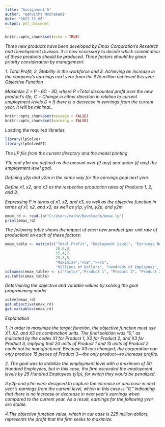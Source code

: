 ```yaml
---
title: "Assignment-5"
author: "Ashvitha Mothakani"
date: "2022-11-06"
output: pdf_document
---
```


```r
knitr::opts_chunk$set(echo = TRUE)
```

*Three new products have been developed by Emax Corporation's Research and Development Division. It is now necessary to decide which combination of these products should be produced. Three factors should be given priority consideration by management:*

*1. Total Profit,* 
*2. Stability in the workforce and*
*3. Achieving an increase in the company’s earnings next year from the $75 million achieved this year.*
*Objective Function*

*Maximize Z = P - 6C - 3D, where*
*P =Total discounted profit over the new product's life,*
*C = Change in either direction in relation to current employment levels*
*D = If there is a decrease in earnings from the current year, it will be minimal..*


```r
knitr::opts_chunk$set(message = FALSE)
knitr::opts_chunk$set(warning = FALSE)
```

Loading the required libraries
```r
library(lpSolve)
library(lpSolveAPI)
```

*The LP file from the current directory and the model printing*

*Y1p and y1m are defined as the amount over (if any) and under (if any) the employment level goal.*

*Defining y2p and y2m in the same way for the earnings goal next year.*


*Define x1, x2, and x3 as the respective production rates of Products 1, 2, and 3.*

*Expressing P in terms of x1, x2, and x3, as well as the objective function in terms of x1, x2, and x3, as well as y1p, y1m, y2p, and y2m*

```r
emax_rd <- read.lp("C:/Users/mashv/Downloads/emax.lp")
print(emax_rd)
```
*The following table shows the impact of each new product (per unit rate of production) on each of these factors:*
```r
emax_table <- matrix(c("Total Profit", "Employment Level", "Earnings Next Year",
                       20,6,8,
                       15,4,7,
                       25,5,5,
                       "Maximize","=50",">=75",
                       "Millions of Dollars", "Hundreds of Employees", "Millions of Dollars"), ncol=6, byrow = F)
colnames(emax_table) <- c("Factor","Product 1", "Product 2", "Product 3", "Goal", "Units")
as.table(emax_table)
```
*Determining the objective and variable values by solving the goal programming model*

```r
solve(emax_rd)
get.objective(emax_rd)
get.variables(emax_rd)
```
*Explanation*

*1. In order to maximize the target function, the objective function must use X1, X2, and X3 as combination units. The final solution was "0," as indicated by the codes X1 for Product 1, X2 for Product 2, and X3 for Product 3, implying that 20 units of Product 1 and 15 units of Product 2 could not be manufactured. Because X3 has changed, the corporation can only produce 15 pieces of Product 3—the only product—to increase profits.*

*2. The goal was to stabilize the employment level with a maximum of 50 Hundred Employees, but in this case, the firm exceeded the employment levels by 25 Hundred Employees (y1p), for which they would be penalized.*

*3.y2p and y2m were designed to capture the increase or decrease in next year's earnings from the current level, which in this case is "0," indicating that there is no increase or decrease in next year's earnings when compared to the current year. As a result, earnings for the following year are stable.*

*4.The objective function value, which in our case is 225 million dollars, represents the profit that the firm seeks to maximize.*

